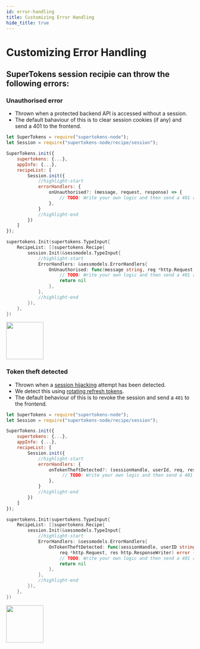 ```yaml
---
id: error-handling
title: Customizing Error Handling
hide_title: true
---
```


<!-- COPY DOCS -->
<!-- ./session/common-customizations/sessions/error-handling.mdx -->


# Customizing Error Handling

## SuperTokens session recipie can throw the following errors:

### Unauthorised error
- Thrown when a protected backend API is accessed without a session.
- The default bahaviour of this is to clear session cookies (if any) and send a 401 to the frontend.

<BackendSDKTabs>
<TabItem value="nodejs">

```jsx
let SuperTokens = require("supertokens-node");
let Session = require("supertokens-node/recipe/session");

SuperTokens.init({
    supertokens: {...},
    appInfo: {...},
    recipeList: [
        Session.init({
            //highlight-start
            errorHandlers: {
                onUnauthorised?: (message, request, response) => {
                    // TODO: Write your own logic and then send a 401 response to the frontend
                },
            }
            //highlight-end
        })
    ]
});
```
</TabItem>
<TabItem value="go">

```go
supertokens.Init(supertokens.TypeInput{
    RecipeList: []supertokens.Recipe{
        session.Init(&sessmodels.TypeInput{
            //highlight-start
            ErrorHandlers: &sessmodels.ErrorHandlers{
                OnUnauthorised: func(message string, req *http.Request, res http.ResponseWriter) error {
                    // TODO: Write your own logic and then send a 401 response to the frontend
                    return nil
                },
            },
            //highlight-end
        }),
    },
})
```
</TabItem>
<TabItem value="python">

<img src="/img/work-in-progress.png" width="100" />

</TabItem>
</BackendSDKTabs>


### Token theft detected

- Thrown when a [session hijacking](https://en.wikipedia.org/wiki/Session_hijacking) attempt has been detected.
- We detect this using [rotating refresh tokens](https://supertokens.io/blog/the-best-way-to-securely-manage-user-sessions).
- The default behaviour of this is to revoke the session and send a `401` to the frontend.

<BackendSDKTabs>
<TabItem value="nodejs">

```jsx
let SuperTokens = require("supertokens-node");
let Session = require("supertokens-node/recipe/session");

SuperTokens.init({
    supertokens: {...},
    appInfo: {...},
    recipeList: [
        Session.init({
            //highlight-start
            errorHandlers: {
                onTokenTheftDetected?: (sessionHandle, userId, req, res) => {
                     // TODO: Write your own logic and then send a 401 response to the frontend
                },
            }
            //highlight-end
        })
    ]
});
```
</TabItem>
<TabItem value="go">

```go
supertokens.Init(supertokens.TypeInput{
    RecipeList: []supertokens.Recipe{
        session.Init(&sessmodels.TypeInput{
            //highlight-start
            ErrorHandlers: &sessmodels.ErrorHandlers{
                OnTokenTheftDetected: func(sessionHandle, userID string,
                    req *http.Request, res http.ResponseWriter) error {
                    // TODO: Write your own logic and then send a 401 response to the frontend
                    return nil
                },
            },
            //highlight-end
        }),
    },
})
```
</TabItem>
<TabItem value="python">

<img src="/img/work-in-progress.png" width="100" />

</TabItem>
</BackendSDKTabs>
